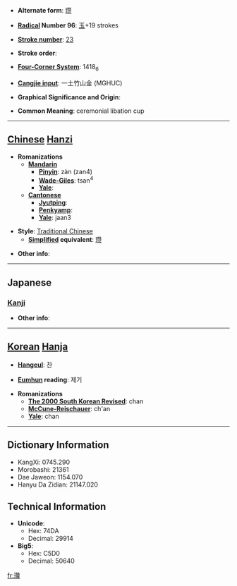 * '''Alternate form''': [[瓒]]

* '''[[Wiktionary:Chinese radical index| Radical]] Number 96''': [[Wiktionary:Chinese radical index 玉|玉]]+19 strokes

* '''[[Wiktionary:Chinese total strokes index|Stroke number]]''': [[Wiktionary:Chinese total strokes index 23|23]]

* '''Stroke order''': 

* '''[[Wiktionary:Chinese four corner index|Four-Corner System]]''': 1418<sub>6</sub>

* '''[[Wiktionary:Chinese Cangjie index|Cangjie input]]''': 一土竹山金 (MGHUC)

* '''Graphical Significance and Origin''': 

* '''Common Meaning''': ceremonial libation cup

----

== [[Chinese]] [[Hanzi]] ==

* '''Romanizations'''
** '''[[Mandarin]]'''
*** '''[[Pinyin]]''': zàn (zan4)
*** '''[[Wade-Giles]]''': tsan<sup>4</sup>
*** '''[[Yale]]''': 
** '''[[Cantonese]]'''
*** '''[[Jyutping]]''':
*** '''[[Penkyamp]]''': 
*** '''[[Yale]]''': jaan3

* '''Style''': [[Traditional Chinese]] 
** '''[[Simplified Chinese|Simplified]] equivalent''': [[瓒]]

* '''Other info''': 

----

==Japanese==
===[[Kanji]]===
{{kanji|on readings=[[さん]] (san), [[ざん]] (zan)|kun readings=}}

* '''Other info''':  

----

== [[Korean]] [[Hanja]] ==

* '''[[Hangeul]]''': 찬

* '''[[Eumhun]] reading''': 제기

* '''Romanizations'''
** '''[[The 2000 South Korean Revised Romanization|The 2000 South Korean Revised]]''': chan
** '''[[McCune-Reischauer]]''': ch'an
** '''[[Yale]]''': chan

----

== Dictionary Information ==

* KangXi: 0745.290
* Morobashi: 21361
* Dae Jaweon: 1154.070
* Hanyu Da Zidian: 21147.020

== Technical Information ==

* '''Unicode''':
** Hex: 74DA
** Decimal: 29914
* '''Big5''':
** Hex: C5D0
** Decimal: 50640

[[fr:瓚]]